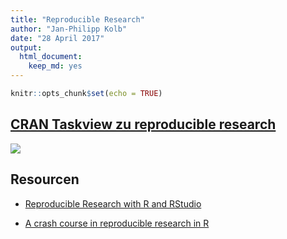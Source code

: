 ```yaml
---
title: "Reproducible Research"
author: "Jan-Philipp Kolb"
date: "28 April 2017"
output: 
  html_document: 
    keep_md: yes
---
```


```r
knitr::opts_chunk$set(echo = TRUE)
```

## [CRAN Taskview zu reproducible research](https://cran.r-project.org/web/views/ReproducibleResearch.html)

![](figure/TaskViewReproducibleResearch.PNG)


## Resourcen

- [Reproducible Research
with R and RStudio](https://englianhu.files.wordpress.com/2016/01/reproducible-research-with-r-and-studio-2nd-edition.pdf)

- [A crash course in reproducible research in R](http://t-redactyl.io/blog/2016/10/a-crash-course-in-reproducible-research-in-r.html)